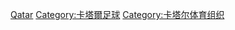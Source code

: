 {{Commonscat|Association football clubs of Qatar}}

[[Category:各國足球會|Qatar]]
[[Category:卡塔爾足球|Category:卡塔爾足球]]
[[Category:卡塔尔体育组织|Category:卡塔尔体育组织]]